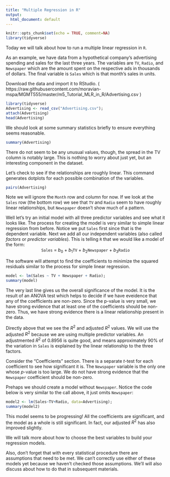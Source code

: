```yaml
---
title: "Multiple Regression in R"
output:
  html_document: default
---
```


```r
knitr::opts_chunk$set(echo = TRUE, comment=NA)
library(tidyverse)
```
Today we will talk about how to run a multiple linear regression in `R`.

As an example, we have data from a hypothetical company's advertising spending and sales for the last three years.  The variables are `TV`, `Radio`, and `Newspaper` which are the amount spent on the respective ads in thousands of dollars.  The final variable is `Sales` which is that month's sales in units.

Download the data and import it to RStudio. ( https://raw.githubusercontent.com/moravian-mspa/MGMT555/master/m5_Tutorial_MLR_in_R/Advertising.csv )
```r
library(tidyverse)
Advertising <- read_csv("Advertising.csv");
attach(Advertising)
head(Advertising)
```

We should look at some summary statistics briefly to ensure everything seems reasonable.
```r
summary(Advertising)
```

There do not seem to be any unusual values, though, the spread in the TV column is notably large.  This is nothing to worry about just yet, but an interesting component in the dataset. 


Let's check to see if the relationships are roughly linear.  This command generates dotplots for each possible combination of the variables.
```r
pairs(Advertising)
```

Note we will ignore the `Month` row and column for now.  If we look at the `Sales` row (the bottom row) we see that `TV` and `Radio` seem to have roughly linear relationships, but `Newspaper` doesn't show much of a pattern. 

Well let's try an initial model with all three predictor variables and see what it looks like. The process for creating the model is very similar to simple linear regression from before.  Notice we put `Sales` first since that is the dependent variable.  Next we add all our independent variables (also called *factors* or *predictor variables*).  This is telling `R` that we would like a model of the form:
<center>
`Sales` = $b_0$ + $b_1$`TV` + $b_2$`Newspaper` + $b_3$`Radio`
</center>
The software will attempt to find the coefficients to minimize the squared residuals similar to the process for simple linear regression.
```r
model <- lm(Sales ~ TV + Newspaper + Radio);
summary(model)
```

The very last line gives us the overall significance of the model.  It is the result of an ANOVA test which helps to decide if we have eveidence that any of the coefficients are non-zero. Since the p-value is very small, we have strong evidence that at least one of the coefficients should be non-zero. Thus, we have strong evidence there is a linear relationship present in the data.

Directly above that we see the $R^2$ and adjusted $R^2$ values.  We will use the adjusted $R^2$ because we are using multiple predictor variables.  An adjustmented $R^2$ of 0.8956 is quite good, and means approximately 90% of the variation  in `Sales` is explained by the linear relationship to the three factors.

Consider the "Coefficients" section. There is a separate $t$-test for each coefficient to see how significant it is.  The `Newspaper` variable is the only one whose $p$-value is too large.  We do not have strong evidence that the `Newspaper` coefficient should be non-zero.

Prehaps we should create a model without `Newspaper`.  Notice the code below is very similar to the call above, it just omits `Newspaper`:
```r
model2 <- lm(Sales~TV+Radio, data=Advertising);
summary(model2)
```

This model seems to be progressing!  All the coefficients are significant, and the model as a whole is still significant.  In fact, our adjusted $R^2$ has also improved slightly.

We will talk more about how to choose the best variables to build your regression models.

Also, don't forget that with every statistical procedure there are assumptions that need to be met.  We can't correctly use either of these models yet because we haven't checked those assumptions.  We'll will also discuss about how to do that in subsequent materials.
